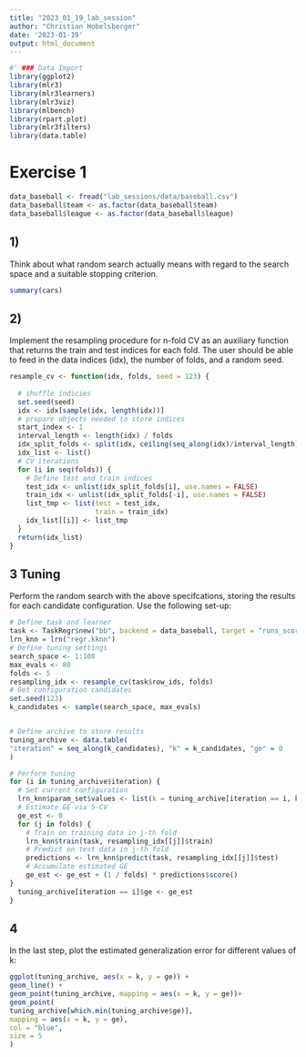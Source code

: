 ```yaml
---
title: "2023_01_19_lab_session"
author: "Christian Hobelsberger"
date: '2023-01-19'
output: html_document
---
```


```r
#' ### Data Import
library(ggplot2)
library(mlr3)
library(mlr3learners)
library(mlr3viz)
library(mlbench)
library(rpart.plot)
library(mlr3filters)
library(data.table)
```

# Exercise 1

```r
data_baseball <- fread("lab_sessions/data/baseball.csv")
data_baseball$team <- as.factor(data_baseball$team)
data_baseball$league <- as.factor(data_baseball$league)
```

## 1)
Think about what random search actually means with regard to the search space and a suitable stopping criterion.

```r
summary(cars)
```

## 2)

Implement the resampling procedure for n-fold CV as an auxiliary function that returns the train and test
indices for each fold. The user should be able to feed in the data indices (idx), the number of folds, and a
random seed.

```r
resample_cv <- function(idx, folds, seed = 123) {
    
  # shuffle indicies
  set.seed(seed)
  idx <- idx[sample(idx, length(idx))]
  # prepare objects needed to store indices
  start_index <- 1
  interval_length <- length(idx) / folds
  idx_split_folds <- split(idx, ceiling(seq_along(idx)/interval_length))
  idx_list <- list()
  # CV iterations
  for (i in seq(folds)) {
    # Define test and train indices
    test_idx <- unlist(idx_split_folds[i], use.names = FALSE)
    train_idx <- unlist(idx_split_folds[-i], use.names = FALSE)
    list_tmp <- list(test = test_idx,
                     train = train_idx)
    idx_list[[i]] <- list_tmp
  }
  return(idx_list)
}
```

## 3 Tuning
Perform the random search with the above specifcations, storing the results for each candidate configuration.
Use the following set-up:
```r
# Define task and learner
task <- TaskRegr$new("bb", backend = data_baseball, target = "runs_scored")
lrn_knn = lrn("regr.kknn")
# Define tuning settings
search_space <- 1:100
max_evals <- 80
folds <- 5
resampling_idx <- resample_cv(task$row_ids, folds)
# Get configuration candidates
set.seed(123)
k_candidates <- sample(search_space, max_evals)


# Define archive to store results
tuning_archive <- data.table(
"iteration" = seq_along(k_candidates), "k" = k_candidates, "ge" = 0
)

# Perform tuning
for (i in tuning_archive$iteration) {
  # Set current configuration
  lrn_knn$param_set$values <- list(k = tuning_archive[iteration == i, k])
  # Estimate GE via 5-CV
  ge_est <- 0
  for (j in folds) {
    # Train on training data in j-th fold
    lrn_knn$train(task, resampling_idx[[j]]$train)
    # Predict on test data in j-th fold
    predictions <- lrn_knn$predict(task, resampling_idx[[j]]$test)
    # Accumulate estimated GE
    ge_est <- ge_est + (1 / folds) * predictions$score()
}
  tuning_archive[iteration == i]$ge <- ge_est
}
```

## 4
In the last step, plot the estimated generalization error for different values of k:
```r
ggplot(tuning_archive, aes(x = k, y = ge)) +
geom_line() +
geom_point(tuning_archive, mapping = aes(x = k, y = ge))+ 
geom_point(
tuning_archive[which.min(tuning_archive$ge)],
mapping = aes(x = k, y = ge),
col = "blue",
size = 5
)
```

